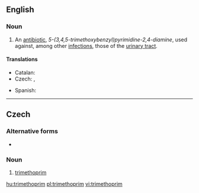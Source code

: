 ==English==
{{wikipedia}}

===Noun===
{{en-noun|~}}

# {{context|pharmaceutical drug|lang=en}} An [[antibiotic]], ''5-(3,4,5-trimethoxybenzyl)pyrimidine-2,4-diamine'', used against, among other [[infection]]s, those of the [[urinary tract]].

====Translations====
{{trans-top|antibiotic}}
* Catalan: {{t|ca|trimetoprim|m}}
* Czech: {{t|cs|trimethoprim|m}}, {{t|cs|trimetoprim|m}}
{{trans-mid}}
* Spanish: {{t|es|trimetoprima|f}}
{{trans-bottom}}

----

==Czech==

===Alternative forms===
* {{l|cs|trimetoprim}}

===Noun===
{{cs-noun|g=m}}

# [[#English|trimethoprim]] {{gloss|an antibiotic used against, among other infections, those of the urinary tract}}

[[hu:trimethoprim]]
[[pl:trimethoprim]]
[[vi:trimethoprim]]